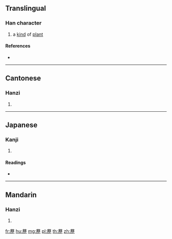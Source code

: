 {{character info/new}}
{{also|苈}}
==Translingual==

===Han character===
{{Han char|rn=140|rad=艸|as=16|sn=22|four=44211|canj=TMDM|ids=⿱艹歷}}

# a [[kind]] of [[plant]]

====References====
* {{Han ref|kx=1066.400|dkj=32385|dj=1531.350|hdz=53324.140|uh=85F6|ud=34294|bh=F4BE|bd=62654}}

----

==Cantonese==

===Hanzi===
{{yue-hanzi|jyut=|y=lik6|sim=苈}}

# {{defn|lang=yue|sort=艸16}}

----

==Japanese==

===Kanji===
{{ja-kanji|grade=|rs=艸16}}

# {{defn|lang=ja|sort=艸16}}

====Readings====
* {{ja-readings|on=[[れき]] (reki), [[りゃく]] (ryaku)|kun=|nanori=}}

----

==Mandarin==

===Hanzi===
{{cmn-hanzi|sim=苈|pin=[[lì]] ([[li4]])|wg=li<sup>4</sup>}}

# {{defn|lang=cmn|sort=艸16}}

[[fr:藶]]
[[hu:藶]]
[[mg:藶]]
[[pl:藶]]
[[th:藶]]
[[zh:藶]]